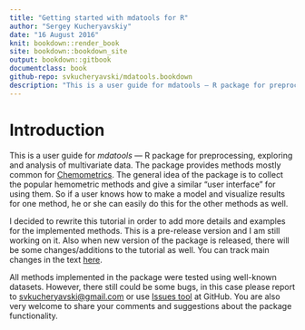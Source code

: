 ```yaml
---
title: "Getting started with mdatools for R"
author: "Sergey Kucheryavskiy"
date: "16 August 2016"
knit: bookdown::render_book
site: bookdown::bookdown_site
output: bookdown::gitbook
documentclass: book
github-repo: svkucheryavski/mdatools.bookdown
description: "This is a user guide for mdatools — R package for preprocessing, exploring and analysis of multivariate data. The package provides methods mostly common for Chemometrics. The general idea of the package is to collect most of the common chemometric methods and give a similar user interface for using them. So if a user knows how to make a model and visualise results for one method, he or she can easily do this for the others."
---
```


# Introduction {-}

This is a user guide for _mdatools_ — R package for preprocessing, exploring and analysis of multivariate data. The package provides methods mostly common for [Chemometrics](http://en.wikipedia.org/wiki/Chemometrics). The general idea of the package is to collect the popular hemometric methods and give a similar "user interface" for using them. So if a user knows how to make a model and visualize results for one method, he or she can easily do this for the other methods as well.

I decided to rewrite this tutorial in order to add more details and examples for the implemented methods. This is a pre-release version and I am still working on it. Also when new version of the package is released, there will be some changes/additions to the tutorial as well. You can track main changes in the text [here](NEWS.md).

All methods implemented in the package were tested using well-known datasets. However, there still could be some bugs, in this case please report to [svkucheryavski@gmail.com](/mailto:svkucheryavski@gmail.com) or use [Issues tool](https://github.com/svkucheryavski/mdatools/issues) at GitHub. You are also very welcome to share your  comments and suggestions about the package functionality.

